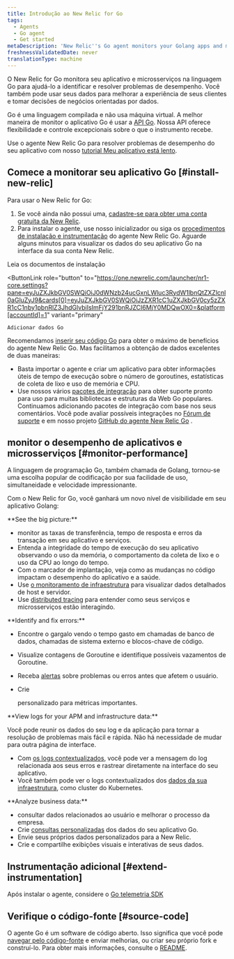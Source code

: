 ```yaml
---
title: Introdução ao New Relic for Go
tags:
  - Agents
  - Go agent
  - Get started
metaDescription: 'New Relic''s Go agent monitors your Golang apps and microservices, and helps you identify and solve performance issues.'
freshnessValidatedDate: never
translationType: machine
---
```


O New Relic for Go monitora seu aplicativo e microsserviços na linguagem Go para ajudá-lo a identificar e resolver problemas de desempenho. Você também pode usar seus dados para melhorar a experiência de seus clientes e tomar decisões de negócios orientadas por dados.

Go é uma linguagem compilada e não usa máquina virtual. A melhor maneira de monitor o aplicativo Go é usar a [API Go](/docs/agents/go-agent/api-guides/guide-using-go-agent-api). Nossa API oferece flexibilidade e controle excepcionais sobre o que o instrumento recebe.

Use o agente New Relic Go para resolver problemas de desempenho do seu aplicativo com nosso [tutorial Meu aplicativo está lento](/docs/journey-app-slow/root-causes/).

## Comece a monitorar seu aplicativo Go [#install-new-relic]

Para usar o New Relic for Go:

1. Se você ainda não possui uma, [cadastre-se para obter uma conta gratuita da New Relic](https://newrelic.com/signup).
2. Para instalar o agente, use nosso inicializador ou siga os [procedimentos de instalação e instrumentação](/docs/agents/go-agent/get-started/get-new-relic-go) do agente New Relic Go. Aguarde alguns minutos para visualizar os dados do seu aplicativo Go na interface da sua conta New Relic.

<ButtonGroup>
  <ButtonLink
    role="button"
    to="/docs/agents/go-agent/installation/install-new-relic-go"
    variant="normal"
  >
    Leia os documentos de instalação
  </ButtonLink>

  <ButtonLink
    role="button"
    to="https://one.newrelic.com/launcher/nr1-core.settings?pane=eyJuZXJkbGV0SWQiOiJ0dWNzb24ucGxnLWluc3RydW1lbnQtZXZlcnl0aGluZyJ9&cards[0]=eyJuZXJkbGV0SWQiOiJzZXR1cC1uZXJkbGV0cy5zZXR1cC1nby1pbnRlZ3JhdGlvbiIsImFjY291bnRJZCI6MjY0MDQwOX0=&platform[accountId]=1"
    variant="primary"
  >
    Adicionar dados Go
  </ButtonLink>
</ButtonGroup>

Recomendamos [inserir seu código Go](/docs/apm/agents/go-agent/instrumentation/instrument-go-transactions) para obter o máximo de benefícios do agente New Relic Go. Mas facilitamos a obtenção de dados excelentes de duas maneiras:

* Basta importar o agente e criar um aplicativo para obter informações úteis de tempo de execução sobre o número de goroutines, estatísticas de coleta de lixo e uso de memória e CPU.
* Use nossos vários [pacotes de integração](/docs/agents/go-agent/get-started/go-agent-compatibility-requirements#frameworks) para obter suporte pronto para uso para muitas bibliotecas e estruturas da Web Go populares. Continuamos adicionando pacotes de integração com base nos seus comentários. Você pode avaliar possíveis integrações no [Fórum de suporte](https://discuss.newrelic.com/tags/goagent) e em nosso projeto [GitHub do agente New Relic Go](https://github.com/newrelic/go-agent/issues) .

## monitor o desempenho de aplicativos e microsserviços [#monitor-performance]

A linguagem de programação Go, também chamada de Golang, tornou-se uma escolha popular de codificação por sua facilidade de uso, simultaneidade e velocidade impressionante.

Com o New Relic for Go, você ganhará um novo nível de visibilidade em seu aplicativo Golang:

<DNT>
  **See the big picture:**
</DNT>

* monitor as taxas de transferência, tempo de resposta e erros da transação em seu aplicativo e serviços.
* Entenda a integridade do tempo de execução do seu aplicativo observando o uso da memória, o comportamento da coleta de lixo e o uso da CPU ao longo do tempo.
* Com o marcador de implantação, veja como as mudanças no código impactam o desempenho do aplicativo e a saúde.
* Use [o monitoramento de infraestrutura](/docs/infrastructure/new-relic-infrastructure/getting-started/introduction-new-relic-infrastructure) para visualizar dados detalhados de host e servidor.
* Use [distributed tracing](/docs/apm/distributed-tracing/getting-started/introduction-distributed-tracing) para entender como seus serviços e microsserviços estão interagindo.

<DNT>
  **Identify and fix errors:**
</DNT>

* Encontre o gargalo vendo o tempo gasto em chamadas de banco de dados, chamadas de sistema externo e blocos-chave de código.

* Visualize contagens de Goroutine e identifique possíveis vazamentos de Goroutine.

* Receba [alertas](/docs/alerts/alert-policies/understanding-alert-policies/alerting-new-relic) sobre problemas ou erros antes que afetem o usuário.

* Crie

  <InlinePopover type="dashboards"/>

  personalizado para métricas importantes.

<DNT>
  **View logs for your APM and infrastructure data:**
</DNT>

Você pode reunir os dados do seu log e da aplicação para tornar a resolução de problemas mais fácil e rápida. Não há necessidade de mudar para outra página de interface.

* Com [os logs contextualizados](/docs/logs/logs-context/configure-logs-context-go/), você pode ver a mensagem do log relacionada aos seus erros e rastrear diretamente na interface do seu aplicativo.
* Você também pode ver o logs contextualizados dos [dados da sua infraestrutura](/docs/logs/forward-logs/forward-your-logs-using-infrastructure-agent/), como cluster do Kubernetes.

<DNT>
  **Analyze business data:**
</DNT>

* consultar dados relacionados ao usuário e melhorar o processo da empresa.
* Crie [consultas personalizadas](https://learn.newrelic.com/live-webinar-introduction-to-the-new-relic-telemetry-data-platform) dos dados do seu aplicativo Go.
* Envie seus próprios dados personalizados para a New Relic.
* Crie e compartilhe exibições visuais e interativas de seus dados.

## Instrumentação adicional [#extend-instrumentation]

Após instalar o agente, considere o [Go telemetria SDK](/docs/data-ingest-apis/get-data-new-relic/new-relic-sdks/telemetry-sdks-send-custom-telemetry-data-new-relic)

## Verifique o código-fonte [#source-code]

O agente Go é um software de código aberto. Isso significa que você pode [navegar pelo código-fonte](https://github.com/newrelic/go-agent) e enviar melhorias, ou criar seu próprio fork e construí-lo. Para obter mais informações, consulte o [README](https://github.com/newrelic/go-agent/blob/master/README.md).
